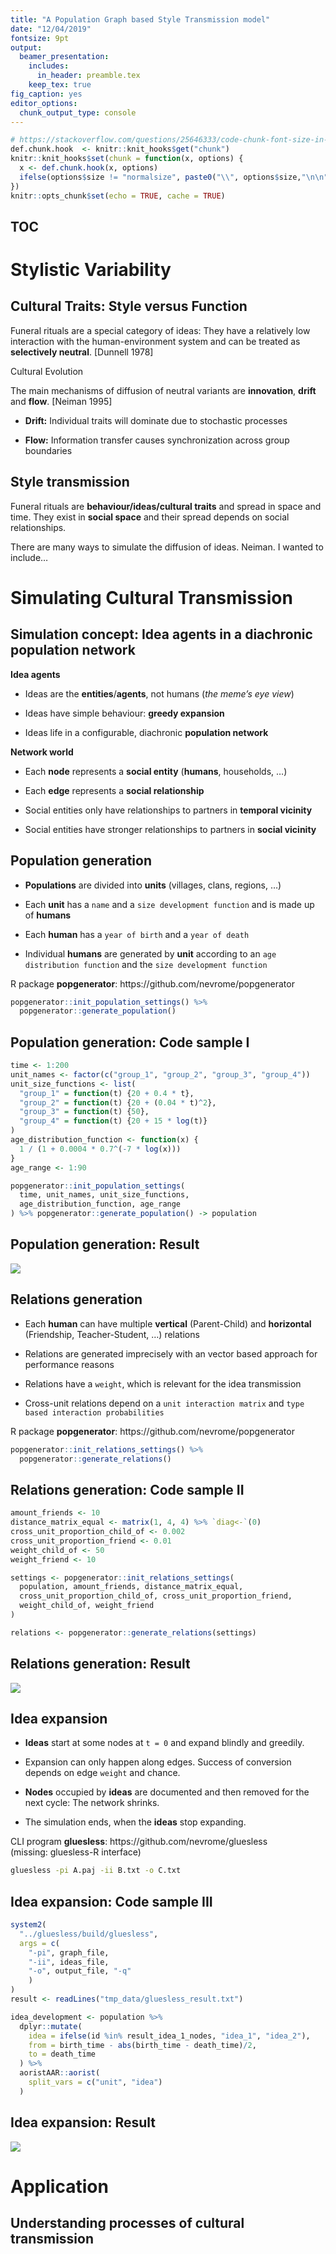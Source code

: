 ```yaml
---
title: "A Population Graph based Style Transmission model"
date: "12/04/2019"
fontsize: 9pt
output:
  beamer_presentation:
    includes: 
      in_header: preamble.tex
    keep_tex: true
fig_caption: yes
editor_options: 
  chunk_output_type: console
---
```


```r
# https://stackoverflow.com/questions/25646333/code-chunk-font-size-in-rmarkdown-with-knitr-and-latex
def.chunk.hook  <- knitr::knit_hooks$get("chunk")
knitr::knit_hooks$set(chunk = function(x, options) {
  x <- def.chunk.hook(x, options)
  ifelse(options$size != "normalsize", paste0("\\", options$size,"\n\n", x, "\n\n \\normalsize"), x)
})
knitr::opts_chunk$set(echo = TRUE, cache = TRUE)
```

## TOC

\textblockcolour{mDarkTeal}

\LARGE

\begin{enumerate}
  \item Stylistic Variability
  \item Simulating Cultural Transmission
  \begin{itemize}
    \item Population generation
    \item Relations generation
    \item Idea expansion
  \end{itemize}
  \item Applications
\end{enumerate}

# Stylistic Variability

## Cultural Traits: **Style** versus **Function**

Funeral rituals are a special category of ideas: They have a relatively low interaction with the human-environment system and can be treated as **selectively neutral**. [Dunnell 1978]

Cultural Evolution

The main mechanisms of diffusion of neutral variants are **innovation**, **drift** and **flow**. [Neiman 1995]

- **Drift:** Individual traits will dominate due to stochastic processes

- **Flow:** Information transfer causes synchronization across group boundaries

## Style transmission

Funeral rituals are **behaviour/ideas/cultural traits** and spread in space and time. They exist in **social space** and their spread depends on social relationships.

There are many ways to simulate the diffusion of ideas. Neiman. I wanted to include...

# Simulating Cultural Transmission

## Simulation concept: Idea agents in a diachronic population network

**Idea agents**

- Ideas are the **entities**/**agents**, not humans (*the meme's eye view*)

- Ideas have simple behaviour: **greedy expansion**

- Ideas life in a configurable, diachronic **population network**

\usebeamertemplate*{title separator}

**Network world**

- Each **node** represents a **social entity** (**humans**, households, ...)

- Each **edge** represents a **social relationship**

- Social entities only have relationships to partners in **temporal vicinity**

- Social entities have stronger relationships to partners in **social vicinity**

## Population generation

- **Populations** are divided into **units** (villages, clans, regions, ...)

- Each **unit** has a `name` and a `size development function` and is made up of **humans**

- Each **human** has a `year of birth` and a `year of death`

- Individual **humans** are generated by **unit** according to an `age distribution function` and the `size development function`

\usebeamertemplate*{title separator}

R package **popgenerator**: https://github.com/nevrome/popgenerator

```r
popgenerator::init_population_settings() %>% 
  popgenerator::generate_population()
```
  
## Population generation: Code sample I

```r
time <- 1:200
unit_names <- factor(c("group_1", "group_2", "group_3", "group_4"))
unit_size_functions <- list(
  "group_1" = function(t) {20 + 0.4 * t}, 
  "group_2" = function(t) {20 + (0.04 * t)^2},
  "group_3" = function(t) {50}, 
  "group_4" = function(t) {20 + 15 * log(t)}
)
age_distribution_function <- function(x) {
  1 / (1 + 0.0004 * 0.7^(-7 * log(x)))
}
age_range <- 1:90

popgenerator::init_population_settings(
  time, unit_names, unit_size_functions, 
  age_distribution_function, age_range
) %>% popgenerator::generate_population() -> population
```

## Population generation: Result

![](figures/code_sample_I_population_generation.jpg)

## Relations generation

- Each **human** can have multiple **vertical** (Parent-Child) and **horizontal** (Friendship, Teacher-Student, ...) relations

- Relations are generated imprecisely with an vector based approach for performance reasons

- Relations have a `weight`, which is relevant for the idea transmission

- Cross-unit relations depend on a `unit interaction matrix` and `type based interaction probabilities`

\usebeamertemplate*{title separator}

R package **popgenerator**: https://github.com/nevrome/popgenerator

```r
popgenerator::init_relations_settings() %>% 
  popgenerator::generate_relations()
```

## Relations generation: Code sample II

```r
amount_friends <- 10
distance_matrix_equal <- matrix(1, 4, 4) %>% `diag<-`(0)
cross_unit_proportion_child_of <- 0.002
cross_unit_proportion_friend <- 0.01
weight_child_of <- 50
weight_friend <- 10

settings <- popgenerator::init_relations_settings(
  population, amount_friends, distance_matrix_equal, 
  cross_unit_proportion_child_of, cross_unit_proportion_friend,
  weight_child_of, weight_friend
) 

relations <- popgenerator::generate_relations(settings)
```

## Relations generation: Result

![](figures/code_sample_II_relations_generation.jpg)

## Idea expansion

- **Ideas** start at some nodes at `t = 0` and expand blindly and greedily.

- Expansion can only happen along edges. Success of conversion depends on edge `weight` and chance. 

- **Nodes** occupied by **ideas** are documented and then removed for the next cycle: The network shrinks.

- The simulation ends, when the **ideas** stop expanding. 

\usebeamertemplate*{title separator}

CLI program **gluesless**: https://github.com/nevrome/gluesless  
(missing: gluesless-R interface)

```bash
gluesless -pi A.paj -ii B.txt -o C.txt
```

## Idea expansion: Code sample III

```r
system2(
  "../gluesless/build/gluesless", 
  args = c(
    "-pi", graph_file, 
    "-ii", ideas_file, 
    "-o", output_file, "-q"
    )
)
result <- readLines("tmp_data/gluesless_result.txt")

idea_development <- population %>%
  dplyr::mutate(
    idea = ifelse(id %in% result_idea_1_nodes, "idea_1", "idea_2"),
    from = birth_time - abs(birth_time - death_time)/2, 
    to = death_time
  ) %>%
  aoristAAR::aorist(
    split_vars = c("unit", "idea")
  )
```

## Idea expansion: Result

![](figures/code_sample_III_idea_generation.jpg)

# Application

## Understanding processes of cultural transmission


